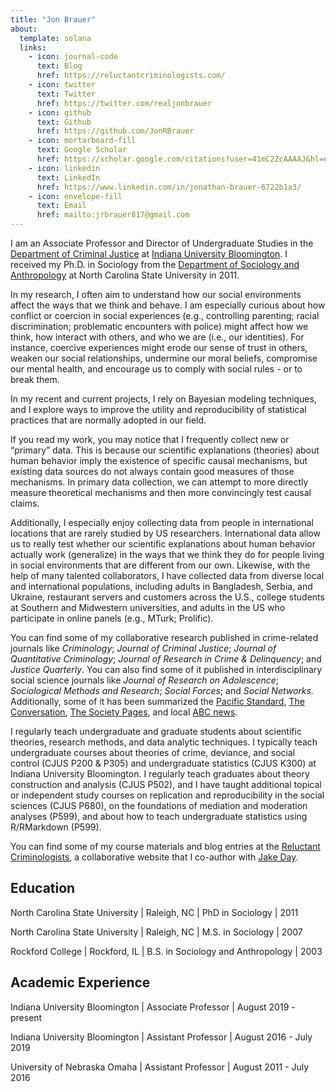 ```yaml
---
title: "Jon Brauer"
about:
  template: solana
  links:
    - icon: journal-code
      text: Blog
      href: https://reluctantcriminologists.com/
    - icon: twitter
      text: Twitter
      href: https://twitter.com/realjonbrauer
    - icon: github
      text: Github
      href: https://github.com/JonRBrauer
    - icon: mortarboard-fill
      text: Google Scholar
      href: https://scholar.google.com/citations?user=41mC2ZcAAAAJ&hl=en
    - icon: linkedin
      text: LinkedIn
      href: https://www.linkedin.com/in/jonathan-brauer-6722b1a3/
    - icon: envelope-fill 
      text: Email
      href: mailto:jrbrauer817@gmail.com
---
```


I am an Associate Professor and Director of Undergraduate Studies in the [Department of Criminal Justice](https://criminaljustice.indiana.edu/) at [Indiana University Bloomington](https://www.indiana.edu/). I received my Ph.D. in Sociology from the [Department of Sociology and Anthropology](https://socant.chass.ncsu.edu/) at North Carolina State University in 2011. 

In my research, I often aim to understand how our social environments affect the ways that we think and behave. I am especially curious about how conflict or coercion in social experiences (e.g., controlling parenting; racial discrimination; problematic encounters with police) might affect how we think, how interact with others, and who we are (i.e., our identities). For instance, coercive experiences might erode our sense of trust in others, weaken our social relationships, undermine our moral beliefs, compromise our mental health, and encourage us to comply with social rules - or to break them. 

In my recent and current projects, I rely on Bayesian modeling techniques, and I explore ways to improve the utility and reproducibility of statistical practices that are normally adopted in our field. 

If you read my work, you may notice that I frequently collect new or "primary" data. This is because our scientific explanations (theories) about human behavior imply the existence of specific causal mechanisms, but existing data sources do not always contain good measures of those mechanisms. In primary data collection, we can attempt to more directly measure theoretical mechanisms and then more convincingly test causal claims. 

Additionally, I especially enjoy collecting data from people in international locations that are rarely studied by US researchers. International data allow us to really test whether our scientific explanations about human behavior actually work (generalize) in the ways that we think they do for people living in social environments that are different from our own. Likewise, with the help of many talented collaborators, I have collected data from diverse local and international populations, including adults in Bangladesh, Serbia, and Ukraine, restaurant servers and customers across the U.S., college students at Southern and Midwestern universities, and adults in the US who participate in online panels (e.g., MTurk; Prolific). 

You can find some of my collaborative research published in crime-related journals like *Criminology*; *Journal of Criminal Justice*; *Journal of Quantitative Criminology*; *Journal of Research in Crime & Delinquency*; and *Justice Quarterly*. You can also find some of it published in interdisciplinary social science journals like *Journal of Research on Adolescence*; *Sociological Methods and Research*; *Social Forces*; and *Social Networks.* Additionally, some of it has been summarized the [Pacific Standard](https://psmag.com/social-justice/working-moms-the-kids-are-all-right-40102#.umpx21fny), [The Conversation](https://theconversation.com/can-we-teach-restaurant-servers-to-treat-all-customers-equally-regardless-of-race-42865), [The Society Pages](https://thesocietypages.org/discoveries/2015/08/12/reducing-murder-rates/), and local [ABC news](https://www.ketv.com/article/link-between-head-injuries-and-criminal-behavior/12104106).

I regularly teach undergraduate and graduate students about scientific theories, research methods, and data analytic techniques. I typically teach undergraduate courses about theories of crime, deviance, and social control (CJUS P200 & P305) and undergraduate statistics (CJUS K300) at Indiana University Bloomington. I regularly teach graduates about theory construction and analysis (CJUS P502), and I have taught additional topical or independent study courses on replication and reproducibility in the social sciences (CJUS P680), on the foundations of mediation and moderation analyses (P599), and about how to teach undergraduate statistics using R/RMarkdown (P599).

You can find some of my course materials and blog entries at the [Reluctant Criminologists](https://reluctantcriminologists.com/), a collaborative website that I co-author with [Jake Day](https://www.jacobcday.com/). 

## Education

North Carolina State University \| Raleigh, NC \| PhD in Sociology \| 2011

North Carolina State University \| Raleigh, NC \| M.S. in Sociology \| 2007

Rockford College \| Rockford, IL \| B.S. in Sociology and Anthropology \| 2003

## Academic Experience

Indiana University Bloomington \| Associate Professor \| August 2019 - present

Indiana University Bloomington \| Assistant Professor \| August 2016 - July 2019

University of Nebraska Omaha \| Assistant Professor \| August 2011 - July 2016



